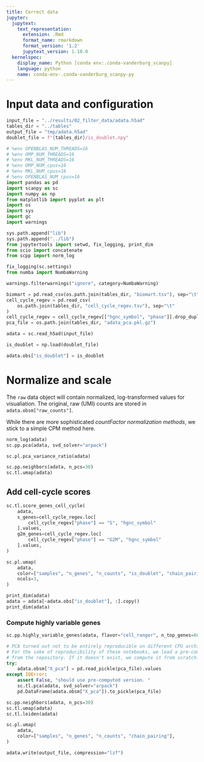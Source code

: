 ```yaml
---
title: Correct data
jupyter:
  jupytext:
    text_representation:
      extension: .Rmd
      format_name: rmarkdown
      format_version: '1.2'
      jupytext_version: 1.10.0
  kernelspec:
    display_name: Python [conda env:.conda-vanderburg_scanpy]
    language: python
    name: conda-env-.conda-vanderburg_scanpy-py
---
```


# Input data and configuration

```python
input_file = "../results/02_filter_data/adata.h5ad"
tables_dir = "../tables"
output_file = "tmp/adata.h5ad"
doublet_file = f"{tables_dir}/is_doublet.npy"
```


```python
# %env OPENBLAS_NUM_THREADS=16
# %env OMP_NUM_THREADS=16
# %env MKL_NUM_THREADS=16
# %env OMP_NUM_cpus=16
# %env MKL_NUM_cpus=16
# %env OPENBLAS_NUM_cpus=16
import pandas as pd
import scanpy as sc
import numpy as np
from matplotlib import pyplot as plt
import os
import sys
import gc
import warnings

sys.path.append("lib")
sys.path.append("../lib")
from jupytertools import setwd, fix_logging, print_dim
from scio import concatenate
from scpp import norm_log

fix_logging(sc.settings)
from numba import NumbaWarning

warnings.filterwarnings("ignore", category=NumbaWarning)
```

```python
biomart = pd.read_csv(os.path.join(tables_dir, "biomart.tsv"), sep="\t")
cell_cycle_regev = pd.read_csv(
    os.path.join(tables_dir, "cell_cycle_regev.tsv"), sep="\t"
)
cell_cycle_regev = cell_cycle_regev[["hgnc_symbol", "phase"]].drop_duplicates()
pca_file = os.path.join(tables_dir, "adata_pca.pkl.gz")
```

```python
adata = sc.read_h5ad(input_file)
```

```python
is_doublet = np.load(doublet_file)
```

```python
adata.obs["is_doublet"] = is_doublet
```

# Normalize and scale

The `raw` data object will contain normalized, log-transformed values for visualiation.
The original, raw (UMI) counts are stored in `adata.obsm["raw_counts"]`.

While there are more sophisticated *countFactor normalization methods*, we stick to a simple CPM method here.

```python
norm_log(adata)
sc.pp.pca(adata, svd_solver="arpack")
```

```python
sc.pl.pca_variance_ratio(adata)
```

```python
sc.pp.neighbors(adata, n_pcs=30)
sc.tl.umap(adata)
```

## Add cell-cycle scores

```python
sc.tl.score_genes_cell_cycle(
    adata,
    s_genes=cell_cycle_regev.loc[
        cell_cycle_regev["phase"] == "S", "hgnc_symbol"
    ].values,
    g2m_genes=cell_cycle_regev.loc[
        cell_cycle_regev["phase"] == "G2M", "hgnc_symbol"
    ].values,
)
```

```python
sc.pl.umap(
    adata,
    color=["samples", "n_genes", "n_counts", "is_doublet", "chain_pairing"],
    ncols=3,
)
```

```python
print_dim(adata)
adata = adata[~adata.obs["is_doublet"], :].copy()
print_dim(adata)
```

### Compute highly variable genes

```python
sc.pp.highly_variable_genes(adata, flavor="cell_ranger", n_top_genes=6000)
```

```python
# PCA turned out not to be entirely reproducible on different CPU architechtures.
# For the sake of reproducibility of these notebooks, we load a pre-computed result
# from the repository. If it doesn't exist, we compute it from scratch.
try:
    adata.obsm["X_pca"] = pd.read_pickle(pca_file).values 
except IOError:
    assert False, "should use pre-computed version. "
    sc.tl.pca(adata, svd_solver="arpack")
    pd.DataFrame(adata.obsm["X_pca"]).to_pickle(pca_file)
```

```python
sc.pp.neighbors(adata, n_pcs=30)
sc.tl.umap(adata)
sc.tl.leiden(adata)
```

```python
sc.pl.umap(
    adata,
    color=["samples", "n_genes", "n_counts", "chain_pairing"],
)
```

```python
adata.write(output_file, compression="lzf")
```

```python

```
